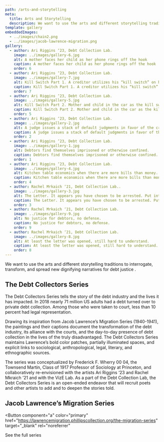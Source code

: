 ```yaml
---
path: /arts-and-storytelling
meta:
  title: Arts and Storytelling
  description: We want to use the arts and different storytelling traditions to interrogate, transform, and spread new dignifying narratives fordebt justice.
template: gallery
embeddedImages:
  - ../images/chain2.png
  - ../images/jacob-lawrence-migration.png
gallery:
  - author: Ari Riggins ‘23, Debt Collection Lab.
    image: ../images/gallery-6.jpg
    alt: A mother faces her child as her phone rings off the hook
    caption: A mother faces her child as her phone rings off the hook
    order: 6
  - author: Ari Riggins ‘23, Debt Collection Lab.
    image: ../images/gallery-7.jpg
    alt: Kill Switch Part 1. A creditor utilizes his “kill switch” on his phone to disable a woman’s car whose payments are in arrears
    caption: Kill Switch Part 1. A creditor utilizes his “kill switch” on his phone to disable a woman’s car whose payments are in arrears
    order: 7
  - author: Ari Riggins ‘23, Debt Collection Lab.
    image: ../images/gallery-5.jpg
    alt: Kill Switch Part 2. Mother and child in the car as the kill switch leaves them stranded in the middle of the freeway.
    caption: Kill Switch Part 2. Mother and child in the car as the kill switch leaves them stranded in the middle of the freeway.
    order: 5
  - author: Ari Riggins ‘23, Debt Collection Lab.
    image: ../images/gallery-2.jpg
    alt: A judge issues a stack of default judgments in favor of the creditor, against the debtor
    caption: A judge issues a stack of default judgments in favor of the creditor, against the debtor
    order: 2
  - author: Ari Riggins ‘23, Debt Collection Lab.
    image: ../images/gallery-1.jpg
    alt: Debtors find themselves imprisoned or otherwise confined.
    caption: Debtors find themselves imprisoned or otherwise confined.
    order: 1
  - author: Ari Riggins ‘23, Debt Collection Lab.
    image: ../images/gallery-4.jpg
    alt: Kitchen table economics when there are more bills than money.
    caption: Kitchen table economics when there are more bills than money.
    order: 4
  - author: Rachel Mrkaich ‘21, Debt Collection Lab..
    image: ../images/gallery-3.jpg
    alt: The Letter. It appears you have chosen to be arrested. Put into handcuffs in front of your family.
    caption: The Letter. It appears you have chosen to be arrested. Put into handcuffs in front of your family.
    order: 3
  - author: Rachel Mrkaich ‘21, Debt Collection Lab.
    image: ../images/gallery-9.jpg
    alt: No justice for debtors, no defense.
    caption: No justice for debtors, no defense.
    order: 9
  - author: Rachel Mrkaich ‘21, Debt Collection Lab.
    image: ../images/gallery-8.jpg
    alt: At least the letter was opened, still hard to understand.
    caption: At least the letter was opened, still hard to understand.
    order: 8
---
```



<ArtsHero>

<p>
  <span>
    We want to use the arts and different storytelling traditions to
    interrogate, transform, and spread new dignifying narratives for
  </span>
  <span className="smear">
    <span>debt justice</span>
  </span>
  <span>.</span>
</p>

<GatsbyImage
  className="image image--right"
  width={373}
  alt="ball and chain"
  image={getImage(props.localImages[0])}
/>

</ArtsHero>

<CollectorSeries gallery={props.frontmatter.gallery}>

## The Debt Collectors Series

The Debt Collectors Series tells the story of the debt industry and the lives it has impacted. In 2018 nearly 71 million US adults had a debt turned over to private debt collection. Among those who were taken to court, less than 10 percent had legal representation.

Drawing its inspiration from Jacob Lawrence’s Migration Series (1940-1941), the paintings and their captions document the transformation of the debt industry, its alliance with the courts, and the day-to-day presence of debt collection in the lives of the truly disadvantaged. The Debt Collectors Series maintains Lawrence’s bold color patches, partially illuminated spaces, and explicit links to sociological, anthropological, legal, literary, and ethnographic sources.

The series was conceptualized by Frederick F. Wherry 00 04, the Townsend Martin, Class of 1917 Professor of Sociology at Princeton, and collaboratively re-envisioned with the artists Ari Riggins ‘23 and Rachel Mkraich ’21 and with the VizE Lab. As a part of the Debt Collection Lab, the Debt Collectors Series is an open-ended endeavor that will recruit poets and other artists to add and to deepen the stories told.

</CollectorSeries>

<CalloutBlock>

## Jacob Lawrence’s Migration Series

<Button
  component="a"
  color="primary"
  href="https://lawrencemigration.phillipscollection.org/the-migration-series"
  target="_blank"
  rel="noreferrer"
>
  See the full series
</Button>

<GatsbyImage
  className="bg"
  width={480}
  alt=" "
  image={getImage(props.localImages[1])}
/>

</CalloutBlock>
